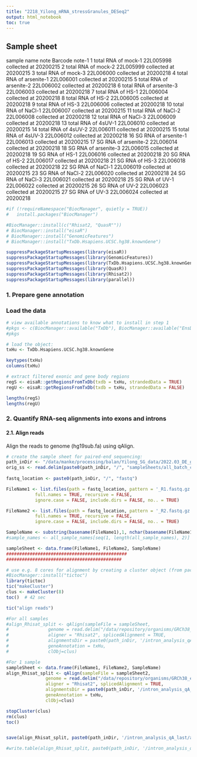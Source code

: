 ```yaml
---
title: "2218_Yilong_mRNA_stressGranules_DESeq2"
output: html_notebook
toc: true
---
```


## Sample sheet

sample name     note    Barcode note-1
1       total RNA of mock-1     22L005998       collected at 20200215
2       total RNA of mock-2     22L005999       collected at 20200215
3       total RNA of mock-3     22L006000       collected at 20200218
4       total RNA of arsenite-1 22L006001       collected at 20200215
5       total RNA of arsenite-2 22L006002       collected at 20200218
6       total RNA of arsenite-3 22L006003       collected at 20200218
7       total RNA of HS-1       22L006004       collected at 20200218
8       total RNA of HS-2       22L006005       collected at 20200218
9       total RNA of HS-3       22L006006       collected at 20200218
10      total RNA of NaCl-1     22L006007       collected at 20200215
11      total RNA of NaCl-2     22L006008       collected at 20200218
12      total RNA of NaCl-3     22L006009       collected at 20200218
13      total RNA of 4sUV-1     22L006010       collected at 20200215
14      total RNA of 4sUV-2     22L006011       collected at 20200215
15      total RNA of 4sUV-3     22L006012       collected at 20200218
16      SG RNA of arsenite-1    22L006013       collected at 20200215
17      SG RNA of arsenite-2    22L006014       collected at 20200218
18      SG RNA of arsenite-3    22L006015       collected at 20200218
19      SG RNA of HS-1  22L006016       collected at 20200218
20      SG RNA of HS-2  22L006017       collected at 20200218
21      SG RNA of HS-3  22L006018       collected at 20200218
22      SG RNA of  NaCl-1       22L006019       collected at 20200215
23      SG RNA of  NaCl-2       22L006020       collected at 20200218
24      SG RNA of  NaCl-3       22L006021       collected at 20200218
25      SG RNA of UV-1  22L006022       collected at 20200215
26      SG RNA of UV-2  22L006023       collected at 20200215
27      SG RNA of UV-3  22L006024       collected at 20200218



```r
#if (!requireNamespace("BiocManager", quietly = TRUE))
#	install.packages("BiocManager")

#BiocManager::install(c("Rhisat2, "QuasR""))
# BiocManager::install("eisaR")
# BiocManager::install("GenomicFeatures")
# BiocManager::install("TxDb.Hsapiens.UCSC.hg38.knownGene")  
```

```r
suppressPackageStartupMessages(library(eisaR))
suppressPackageStartupMessages(library(GenomicFeatures))
suppressPackageStartupMessages(library(TxDb.Hsapiens.UCSC.hg38.knownGene))
suppressPackageStartupMessages(library(QuasR))
suppressPackageStartupMessages(library(Rhisat2))
suppressPackageStartupMessages(library(parallel))
```
### 1. Prepare gene annotation

### Load the data
```r
# view available annotations to know what to install in step 1
#pkgs <- c(BiocManager::available("TxDb"), BiocManager::available("EnsDb"))
#pkgs

# load the object:
txHu <- TxDb.Hsapiens.UCSC.hg38.knownGene
```

```r
keytypes(txHu)
columns(txHu)

# extract filtered exonic and gene body regions
regS <- eisaR::getRegionsFromTxDb(txdb = txHu, strandedData = TRUE)
regU <- eisaR::getRegionsFromTxDb(txdb = txHu, strandedData = FALSE)

lengths(regS)
lengths(regU)
```

### 2. Quantify RNA-seq alignments into exons and introns

#### 2.1. Align reads
Align the reads to genome (hg19sub.fa) using qAlign. 

```r
# create the sample sheet for paired-end sequencing:
path_inDir <- "/data/manke/processing/balan/Yilong_SG_data/2022.03_DE_genes_transcript"
orig_ss <- read.delim(paste0(path_inDir, "/", "sampleSheets/all_batch_corrected_sampleSheet.tsv"), header = TRUE, sep='\t', na.strings="NA")
  
fastq_location <- paste0(path_inDir, "/", "fastq")

FileName1 <- list.files(path = fastq_location, pattern = '_R1.fastq.gz', all.files = FALSE,
           full.names = TRUE, recursive = FALSE, 
           ignore.case = FALSE, include.dirs = FALSE, no.. = TRUE)

FileName2 <- list.files(path = fastq_location, pattern = '_R2.fastq.gz', all.files = FALSE,
           full.names = TRUE, recursive = FALSE, 
           ignore.case = FALSE, include.dirs = FALSE, no.. = TRUE)

SampleName <- substring(basename(FileName1),1, nchar(basename(FileName1))-12)
#sample_names <- all_sample_names[seq(1, length(all_sample_names), 2)]

sampleSheet <- data.frame(FileName1, FileName2, SampleName) 
##############################################
############################################

# use e.g. 8 cores for alignment by creating a cluster object (from package parallel) and provide it to the qAlign function
#BiocManager::install("tictoc")
library(tictoc)
tic("makeCluster")
clus <- makeCluster(8)
toc()  # 42 sec

tic("align reads")

#For all samples
#align_Rhisat_split <- qAlign(sampleFile = sampleSheet, 
#               genome = read.delim("/data/repository/organisms/GRCh38_ensembl/genome_fasta/genome.fa"),
#               aligner = "Rhisat2", splicedAlignment = TRUE,
#               alignmentsDir = paste0(path_inDir, '/intron_analysis_qA_last'),
#               geneAnnotation = txHu,
#               clObj=clus)

#For 1 sample
sampleSheet <- data.frame(FileName1, FileName2, SampleName)
align_Rhisat_split <- qAlign(sampleFile = sampleSheet2,
               genome = read.delim("/data/repository/organisms/GRCh38_ensembl/genome_fasta/genome.fa"),
               aligner = "Rhisat2", splicedAlignment = TRUE,
               alignmentsDir = paste0(path_inDir, '/intron_analysis_qA_last'),
               geneAnnotation = txHu,
               clObj=clus)

stopCluster(clus)
rm(clus)
toc()


save(align_Rhisat_split, paste0(path_inDir, '/intron_analysis_qA_last/align_Rhisat_split'))

#write.table(align_Rhisat_split, paste0(path_inDir, '/intron_analysis_qA_last/align_Rhisat_split'), sep="\t", row.names=FALSE)
```


